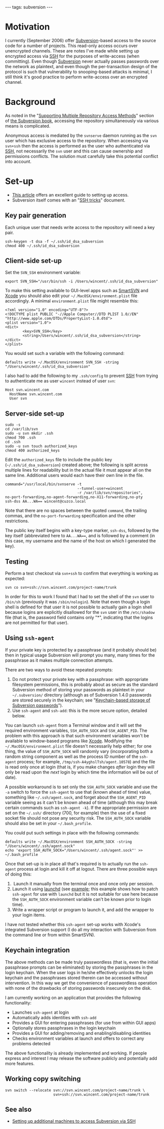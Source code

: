 ---
tags: subversion
---
= Motivation =

I currently (September 2006) offer [[Subversion]]-based access to the source code for a number of projects. This read-only access occurs over unencrypted channels. These are notes I've made while setting up encrypted access via [[SSH]] for the purposes of write-access (when committing). Even though [[Subversion]] never actually passes passwords over the network as plaintext, and even though the per-transaction design of the protocol is such that vulnerability to snooping-based attacks is minimal, I still think it's good practice to perform write-access over an encrypted channel.

= Background =

As noted in the "[http://svnbook.red-bean.com/nightly/en/svn.serverconfig.multimethod.html Supporting Multiple Repository Access Methods]" section of [http://svnbook.red-bean.com/ the Subversion book], accessing the repository simultaneously via various means is complicated.

Anonymous access is mediated by the <tt>svnserve</tt> daemon running as the <tt>svn</tt> user which has exclusive access to the repository. When accessing via <tt>svn+ssh</tt> then the access is performed as the user who authenticated via [[SSH]], not necessarily the <tt>svn</tt> user and this can cause ownership and permissions conflicts. The solution must carefully take this potential conflict into account.

= Set-up =

* [http://www.nabble.com/svnserve-and-launchd-in-OS-X-t2314532.html This article] offers an excellent guide to setting up access.
* Subversion itself comes with an "[http://svn.collab.net/repos/svn/trunk/notes/ssh-tricks SSH tricks]" document.

== Key pair generation ==

Each unique user that needs write access to the repository will need a key pair.

<pre>ssh-keygen -t dsa -f ~/.ssh/id_dsa_subversion
chmod 400 ~/.ssh/id_dsa_subversion</pre>

== Client-side set-up ==

Set the <tt>SVN_SSH</tt> environment variable:

<pre>export SVN_SSH="/usr/bin/ssh -i /Users/wincent/.ssh/id_dsa_subversion"</pre>

To make this setting available to GUI-level apps such as [[SmartSVN]] and [[Xcode]] you should also edit your <tt>~/.MacOSX/environment.plist</tt> file accordingly. A minimal <tt>environment.plist</tt> file might resemble this:

<pre><?xml version="1.0" encoding="UTF-8"?>
<!DOCTYPE plist PUBLIC "-//Apple Computer//DTD PLIST 1.0//EN" "http://www.apple.com/DTDs/PropertyList-1.0.dtd">
<plist version="1.0">
<dict>
        <key>SVN_SSH</key>
        <string>/Users/wincent/.ssh/id_dsa_subversion</string>
</dict>
</plist></pre>

You would set such a variable with the following command:

<pre>defaults write ~/.MacOSX/environment SVN_SSH -string "/Users/wincent/.ssh/id_dsa_subversion"</pre>

I also had to add the following to my <tt>.ssh/config</tt> to prevent [[SSH]] from trying to authenticate me as user <tt>wincent</tt> instead of user <tt>svn</tt>:

<pre>Host svn.wincent.com
  HostName svn.wincent.com
  User svn</pre>

== Server-side set-up ==

<pre>sudo -s
cd /var/lib/svn
sudo -u svn mkdir .ssh
chmod 700 .ssh
cd .ssh
sudo -u svn touch authorized_keys
chmod 400 authorized_keys</pre>

Edit the <tt>authorized_keys</tt> file to include the public key (<tt>~/.ssh/id_dsa_subversion</tt>) created above; the following is split across multiple lines for readability but in the actual file it must appear all on the same line. Additional users would each have their own line in the file.

<pre>command="/usr/local/bin/svnserve -t 
                                 --tunnel-user=wincent
                                 -r /var/lib/svn/repositories",
no-port-forwarding,no-agent-forwarding,no-X11-forwarding,no-pty 
ssh-dss AA...WA== wincent@cuzco.local</pre>

Note that there are no spaces between the quoted <tt>command</tt>, the trailing commas, and the <tt>no-port-forwarding</tt> specification and the other restrictions.

The public key itself begins with a key-type marker, <tt>ssh-dss</tt>, followed by the key itself (abbreviated here to <tt>AA...WA==</tt>, and is followed by a comment (in this case, my username and the name of the host on which I generated the key).

== Testing ==

Perform a test checkout via <tt>svn+ssh</tt> to confirm that everything is working as expected:

<pre>svn co svn+ssh://svn.wincent.com/project-name/trunk</pre>

In order for this to work I found that I had to set the shell of the <tt>svn</tt> user to <tt>/bin/sh</tt> (previously it was <tt>/sbin/nologin</tt>). Note that even though a login shell is defined for that user it is not possible to actually gain a login shell because logins are explicitly disallowed for the <tt>svn</tt> user in the <tt>/etc/shadow</tt> file (that is, the password field contains only "*", indicating that the logins are not permitted for that user).

== Using <tt>ssh-agent</tt> ==

If your private key is protected by a passphrase (and it probably should be) then in typical usage Subversion will prompt you many, many times for the passphrase as it makes multiple connection attempts.

There are two ways to avoid these repeated prompts:

# Do not protect your private key with a passphrase: with appropriate filesystem permissions, this is probably about as secure as the standard Subversion method of storing your passwords as plaintext in your <tt>~/.subversion/</tt> directory (although as of Subversion 1.4.0 passwords are stored securely in the keychain; see "[[Keychain-based storage of Subversion passwords]]").
# Use <tt>ssh-agent</tt> and <tt>ssh-add</tt>: this is the more secure option, detailed below.

You can launch <tt>ssh-agent</tt> from a Terminal window and it will set the required environment variables, <tt>SSH_AUTH_SOCK</tt> and <tt>SSH_AGENT_PID</tt>. The problem with this approach is that such environment variables won't be available to window-based programs like [[Xcode]]. Modifying the <tt>~/.MacOSX/environment.plist</tt> file doesn't necessarily help either; for one thing, the value of <tt>SSH_AUTH_SOCK</tt> will randomly vary (incorporating both a random string component as well as the process ID number of the <tt>ssh-agent</tt> process; for example, <tt>/tmp/ssh-A4yghslTsh/agent.10578</tt>) and the file is read only once at login (that is, if you make changes ''after'' login they will only be read upon the ''next'' login by which time the information will be out of date).

A possible workaround is to set only the <tt>SSH_AUTH_SOCK</tt> variable and use the <tt>-a</tt> switch to force the <tt>ssh-agent</tt> to use that (known ahead of time) value, something like <tt>~/.ssh/agent.sock</tt>, and forget about the <tt>SSH_AGENT_PID</tt> variable seeing as it can't be known ahead of time (although this may break certain commands such as <tt>ssh-agent -k</tt>). If the appropriate permission are set on the <tt>~/.ssh/</tt> directory (700, for example) then the use of a fixed socket file should not pose any security risk. The <tt>SSH_AUTH_SOCK</tt> variable should also be set in your <tt>~/.bash_profile</tt>.

You could put such settings in place with the following commands:

<pre>defaults write ~/.MacOSX/environment SSH_AUTH_SOCK -string "/Users/wincent/.ssh/agent.sock"
echo 'export SSH_AUTH_SOCK="/Users/wincent/.ssh/agent.sock"' >> ~/.bash_profile</pre>

Once that set-up is in place all that's required is to actually run the <tt>ssh-agent</tt> process at login and kill it off at logout. There are three possible ways of doing this:

# Launch it manually from the terminal once and once only per session.
# Launch it using [[launchd]] (see [http://www.opendarwin.org/~landonf/misc/launchd-sshagent/ example]; this example shows how to patch <tt>ssh-agent</tt> for use with <tt>launchd</tt> but it is not suitable for use here because the <tt>SSH_AUTH_SOCK</tt> environment variable can't be known prior to login time).
# Write a wrapper script or program to launch it, and add the wrapper to your login items.

I have not tested whether this <tt>ssh-agent</tt> set-up works with Xcode's integrated Subversion support (I do all my interaction with Subversion from the command line or from within SmartSVN).

== Keychain integration ==

The above methods can be made truly passwordless (that is, even the initial passphrase prompts can be eliminated) by storing the passphrases in the login keychain. When the user logs in he/she effectively unlocks the login keychain and the passphrases stored therein can be accessed without intervention. In this way we get the convenience of passwordless operation with none of the drawbacks of storing passwords insecurely on the disk.

I am currently working on an application that provides the following functionality:

* Launches <tt>ssh-agent</tt> at login
* Automatically adds identities with <tt>ssh-add</tt>
* Provides a GUI for entering passphrases (for use from within GUI apps)
* Optionally stores passphrases in the login keychain
* Provides a GUI for adding/removing and enabling/disabling identities
* Checks environment variables at launch and offers to correct any problems detected

The above functionality is already implemented and working. If people express and interest I may release the software publicly and potentially add more features.

== Working copy switching ==

<pre>svn switch --relocate svn://svn.wincent.com/project-name/trunk \
                      svn+ssh://svn.wincent.com/project-name/trunk</pre>

== See also ==

* [[Setting up additional machines to access Subversion via SSH]]
